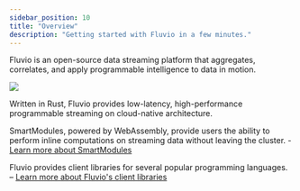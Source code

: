 ```yaml
---
sidebar_position: 10
title: "Overview"
description: "Getting started with Fluvio in a few minutes."
---
```



Fluvio is an open-source data streaming platform that aggregates, correlates, and apply programmable intelligence to data in motion.

<img src="/img/docs/references/fluvio-stack.svg" />

Written in Rust, Fluvio provides low-latency, high-performance programmable streaming on cloud-native architecture.

SmartModules, powered by WebAssembly, provide users the ability to perform inline computations on streaming
data without leaving the cluster. - [Learn more about SmartModules][smartmodules]

Fluvio provides client libraries for several popular programming languages. – [Learn more about Fluvio's client libraries][api]



[smartmodules]: smartmodules/overview.mdx
[api]: fluvio/apis/overview.mdx
